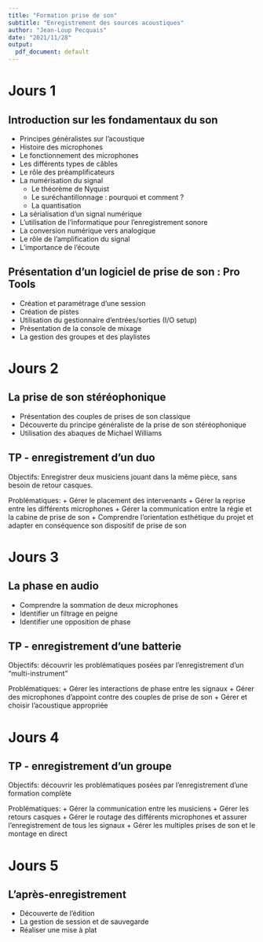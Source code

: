 ```yaml
---
title: "Formation prise de son"
subtitle: "Enregistrement des sources acoustiques"
author: "Jean-Loup Pecquais"
date: "2021/11/28"
output:
  pdf_document: default
---
```


# Jours 1

## Introduction sur les fondamentaux du son

+ Principes généralistes sur l'acoustique
+ Histoire des microphones
+ Le fonctionnement des microphones
+ Les différents types de câbles
+ Le rôle des préamplificateurs
+ La numérisation du signal
    + Le théorème de Nyquist
    + Le suréchantillonnage : pourquoi et comment ?
    + La quantisation
+ La sérialisation d'un signal numérique
+ L'utilisation de l'informatique pour l'enregistrement sonore
+ La conversion numérique vers analogique
+ Le rôle de l'amplification du signal
+ L'importance de l'écoute

## Présentation d'un logiciel de prise de son : Pro Tools

+ Création et paramétrage d'une session
+ Création de pistes
+ Utilisation du gestionnaire d'entrées/sorties (I/O setup)
+ Présentation de la console de mixage
+ La gestion des groupes et des playlistes

# Jours 2

## La prise de son stéréophonique

+ Présentation des couples de prises de son classique
+ Découverte du principe généraliste de la prise de son stéréophonique
+ Utilisation des abaques de Michael Williams

## TP - enregistrement d'un duo

Objectifs: Enregistrer deux musiciens jouant dans la même pièce, sans besoin de retour casques.

Problématiques:
+ Gérer le placement des intervenants
+ Gérer la reprise entre les différents microphones
+ Gérer la communication entre la régie et la cabine de prise de son
+ Comprendre l'orientation esthétique du projet et adapter en conséquence son dispositif de prise de son

# Jours 3

## La phase en audio

+ Comprendre la sommation de deux microphones
+ Identifier un filtrage en peigne
+ Identifier une opposition de phase

## TP - enregistrement d'une batterie

Objectifs: découvrir les problématiques posées par l'enregistrement d'un "multi-instrument"

Problématiques:
+ Gérer les interactions de phase entre les signaux
+ Gérer des microphones d'appoint contre des couples de prise de son
+ Gérer et choisir l'acoustique appropriée

# Jours 4

## TP - enregistrement d'un groupe

Objectifs: découvrir les problématiques posées par l'enregistrement d'une formation complète

Problématiques:
+ Gérer la communication entre les musiciens
+ Gérer les retours casques
+ Gérer le routage des différents microphones et assurer l'enregistrement de tous les signaux
+ Gérer les multiples prises de son et le montage en direct

# Jours 5

## L'après-enregistrement

+ Découverte de l'édition
+ La gestion de session et de sauvegarde
+ Réaliser une mise à plat